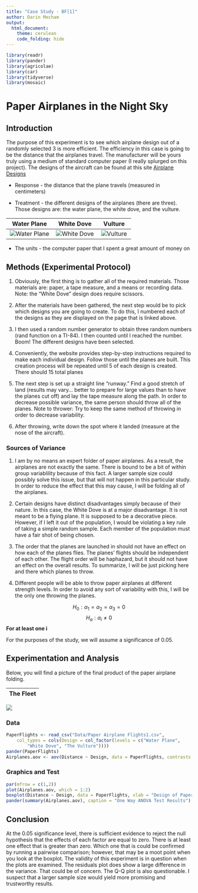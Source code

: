 ```yaml
---
title: "Case Study - BF[1]"
author: Darin Mecham
output: 
  html_document:
    theme: cerulean
    code_folding: hide
---
```


```r

library(readr)
library(pander)
library(agricolae)
library(car)
library(tidyverse)
library(mosaic) 

```


# Paper Airplanes in the Night Sky
## Introduction 
The purpose of this experiment is to see which airplane design out of a randomly selected 3 is more efficient. The efficiency in this case is going to be the distance that the airplanes travel. The manufacturer will be yours truly using a medium of standard computer paper (I really splurged on this project). The designs of the aircraft can be found at this site [Airplane Designs](https://www.foldnfly.com/#/1-1-1-1-1-1-1-1-2) 

* Response - the distance that the plane travels (measured in centimeters)

* Treatment - the different designs of the airplanes (there are three). Those designs are: the water plane, the white dove, and the vulture. 

| Water Plane | White Dove | Vulture | 
|:-------------:|:------------:|:---------:|
| ![Water Plane](Images/Water_Plane.jpg) | ![White Dove](Images/White_Dove.jpg) | ![Vulture](Images/Vulture.jpg) | 

* The units - the computer paper that I spent a great amount of money on 

## Methods (Experimental Protocol)

1. Obviously, the first thing is to gather all of the required materials. Those materials are: paper, a tape measure, and a means or recording data. Note: the "White Dove" design does require scissors.

2. After the materials have been gathered, the next step would be to pick which designs you are going to create. To do this, I numbered each of the designs as they are displayed on the page that is linked above. 

3. I then used a random number generator to obtain three random numbers (rand function on a TI-84). I then counted until I reached the number. Boom! The different designs have been selected.

4. Conveniently, the website provides step-by-step instructions required to make each individual design. Follow those until the planes are built. This creation process will be repeated until 5 of each design is created. There should 15 total planes

5. The next step is set up a straight line "runway." Find a good stretch of land (results may vary... better to prepare for large values than to have the planes cut off) and lay the tape measure along the path. In order to decrease possible variance, the same person should throw all of the planes. Note to thrower: Try to keep the same method of throwing in order to decrease variability. 

6. After throwing, write down the spot where it landed (measure at the nose of the aircraft). 



### Sources of Variance

1. I am by no means an expert folder of paper airplanes. As a result, the airplanes are not exactly the same. There is bound to be a bit of within group variablility because of this fact. A larger sample size could possibly solve this issue, but that will not happen in this particular study. In order to reduce the effect that this may cause, I will be folding all of the airplanes.  

2. Certain designs have distinct disadvantages simply because of their nature. In this case, the White Dove is at a major disadvantage. It is not meant to be a flying plane. It is supposed to be a decorative piece. However, if I left it out of the population, I would be violating a key rule of taking a simple random sample. Each member of the population must have a fair shot of being chosen. 

3. The order that the planes are launched in should not have an effect on how each of the planes flies. The planes' flights should be independent of each other. The flight order will be haphazard, but it should not have an effect on the overall results. To summarize, I will be just picking here and there which planes to throw.

4. Different people will be able to throw paper airplanes at different strength levels. In order to avoid any sort of variability with this, I will be the only one throwing the planes.

$$
H_0: \alpha_1 = \alpha_2 = \alpha_3 = 0
$$
$$
H_a: \alpha_i \neq 0
$$
**For at least one i**

For the purposes of the study, we will assume a significance of 0.05.

## Experimentation and Analysis

Below, you will find a picture of the final product of the paper airplane folding. 


| The Fleet |
|:---------:|
![ ](Images/IMG_3475.JPG)

### Data

```r
PaperFlights <- read_csv("Data/Paper Airplane Flights1.csv", 
    col_types = cols(Design = col_factor(levels = c("Water Plane", 
        "White Dove", "The Vulture"))))
pander(PaperFlights)
Airplanes.aov <- aov(Distance ~ Design, data = PaperFlights, contrasts = list(Design = contr.sum))
```

### Graphics and Test

```r
par(mfrow = c(1,2))
plot(Airplanes.aov, which = 1:2)
boxplot(Distance ~ Design, data = PaperFlights, xlab = "Design of Paper Airplanes", ylab = "Distance Flown (in cm)", main = "Boxplot of Paper Airplane Flights")
pander(summary(Airplanes.aov), caption = "One Way ANOVA Test Results")
```

## Conclusion

At the 0.05 significance level, there is sufficient evidence to reject the null hypothesis that the effects of each factor are equal to zero. There is at least one effect that is greater than zero. Which one that is could be confirmed by running a pairwise comparison; however, that may be a moot point when you look at the boxplot. The validity of this experiment is in question when the plots are examined. The residuals plot does show a large difference in the variance. That could be of concern. The Q-Q plot is also questionable. I suspect that a larger sample size would yield more promising and trustworthy results.   